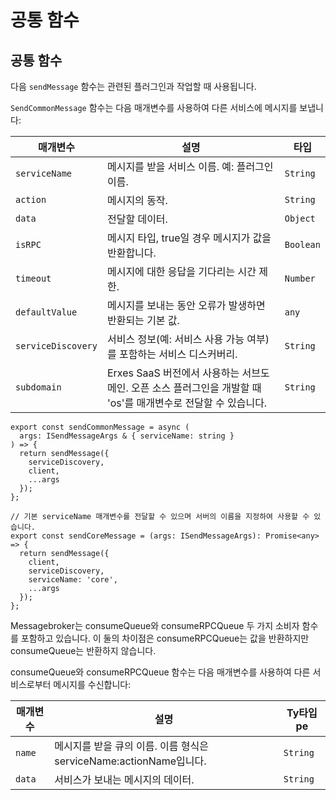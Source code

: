 
<HeroPattern />

# 공통 함수

## 공통 함수

다음 `sendMessage` 함수는 관련된 플러그인과 작업할 때 사용됩니다.

`SendCommonMessage` 함수는 다음 매개변수를 사용하여 다른 서비스에 메시지를 보냅니다:

| 매개변수 | 설명 | 타입 |
| ---- | ---- | ----------- |
| `serviceName` | 메시지를 받을 서비스 이름. 예: 플러그인 이름. | `String` |
| `action` | 메시지의 동작. | `String` |
| `data` | 전달할 데이터. | `Object` |
| `isRPC` | 메시지 타입, true일 경우 메시지가 값을 반환합니다. | `Boolean` |
| `timeout` | 메시지에 대한 응답을 기다리는 시간 제한. | `Number` |
| `defaultValue` | 메시지를 보내는 동안 오류가 발생하면 반환되는 기본 값. | `any` |
| `serviceDiscovery` | 서비스 정보(예: 서비스 사용 가능 여부)를 포함하는 서비스 디스커버리. | `String` |
| `subdomain` | Erxes SaaS 버전에서 사용하는 서브도메인. 오픈 소스 플러그인을 개발할 때 'os'를 매개변수로 전달할 수 있습니다. | `String` |


```tsx
export const sendCommonMessage = async (
  args: ISendMessageArgs & { serviceName: string }
) => {
  return sendMessage({
    serviceDiscovery,
    client,
    ...args
  });
};

// 기본 serviceName 매개변수를 전달할 수 있으며 서버의 이름을 지정하여 사용할 수 있습니다.
export const sendCoreMessage = (args: ISendMessageArgs): Promise<any> => {
  return sendMessage({
    client,
    serviceDiscovery,
    serviceName: 'core',
    ...args
  });
};
```

Messagebroker는 consumeQueue와 consumeRPCQueue 두 가지 소비자 함수를 포함하고 있습니다. 이 둘의 차이점은 consumeRPCQueue는 값을 반환하지만 consumeQueue는 반환하지 않습니다.

consumeQueue와 consumeRPCQueue 함수는 다음 매개변수를 사용하여 다른 서비스로부터 메시지를 수신합니다:

| 매개변수	| 설명 | Ty타입pe |
| ---- | ---- | ----------- |
| `name` | 메시지를 받을 큐의 이름. 이름 형식은 serviceName:actionName입니다. | `String` |
| `data` | 서비스가 보내는 메시지의 데이터. | `String` |